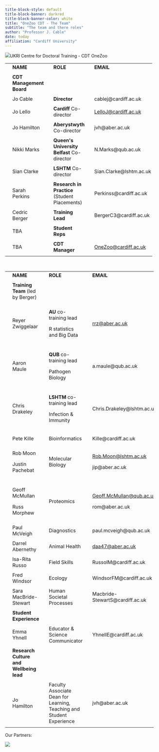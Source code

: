 ```yaml
---
title-block-style: default
title-block-banner: darkred
title-block-banner-color: white
title: "OneZoo CDT - The Team"
subtitle: "The team and there roles"
author: "Professor J. Cable"
date: today
affiliation: "Cardiff University"
---
```


![](images/Funders.png)UKRI Centre for Doctoral Training - CDT OneZoo

+----+----------------------+----+------------------------------------+----+-------------------------------------------------------+---+
|    |                      |    |                                    |    |                                                       |   |
+====+======================+====+====================================+====+=======================================================+===+
|    | **NAME**             |    | **ROLE**                           |    | **EMAIL**                                             |   |
+----+----------------------+----+------------------------------------+----+-------------------------------------------------------+---+
|    |                      |    |                                    |    |                                                       |   |
+----+----------------------+----+------------------------------------+----+-------------------------------------------------------+---+
|    | **CDT                |    |                                    |    |                                                       |   |
|    | Management Board**   |    |                                    |    |                                                       |   |
+----+----------------------+----+------------------------------------+----+-------------------------------------------------------+---+
|    |                      |    |                                    |    |                                                       |   |
+----+----------------------+----+------------------------------------+----+-------------------------------------------------------+---+
|    | Jo Cable             |    | **Director**                       |    | cablej\@cardiff.ac.uk                                 |   |
+----+----------------------+----+------------------------------------+----+-------------------------------------------------------+---+
|    |                      |    |                                    |    |                                                       |   |
+----+----------------------+----+------------------------------------+----+-------------------------------------------------------+---+
|    | Jo Lello             |    | **Cardiff** Co-director            |    | [LelloJ\@cardiff.ac.uk](mailto:LelloJ@cardiff.ac.uk)  |   |
+----+----------------------+----+------------------------------------+----+-------------------------------------------------------+---+
|    |                      |    |                                    |    |                                                       |   |
+----+----------------------+----+------------------------------------+----+-------------------------------------------------------+---+
|    | Jo Hamilton          |    | **Aberystwyth** Co-director        |    | jvh\@aber.ac.uk                                       |   |
+----+----------------------+----+------------------------------------+----+-------------------------------------------------------+---+
|    |                      |    |                                    |    |                                                       |   |
+----+----------------------+----+------------------------------------+----+-------------------------------------------------------+---+
|    | Nikki Marks          |    | **Queen\'s                         |    | N.Marks\@qub.ac.uk                                    |   |
|    |                      |    | University Belfast** Co-director   |    |                                                       |   |
+----+----------------------+----+------------------------------------+----+-------------------------------------------------------+---+
|    |                      |    |                                    |    |                                                       |   |
+----+----------------------+----+------------------------------------+----+-------------------------------------------------------+---+
|    | Sian Clarke          |    | **LSHTM** Co-director              |    | Sian.Clarke\@lshtm.ac.uk                              |   |
+----+----------------------+----+------------------------------------+----+-------------------------------------------------------+---+
|    |                      |    |                                    |    |                                                       |   |
+----+----------------------+----+------------------------------------+----+-------------------------------------------------------+---+
|    | Sarah Perkins        |    | **Research in                      |    | Perkinss\@cardiff.ac.uk                               |   |
|    |                      |    | Practice** (Student Placements)    |    |                                                       |   |
+----+----------------------+----+------------------------------------+----+-------------------------------------------------------+---+
|    |                      |    |                                    |    |                                                       |   |
+----+----------------------+----+------------------------------------+----+-------------------------------------------------------+---+
|    | Cedric Berger        |    | **Training Lead**                  |    | BergerC3\@cardiff.ac.uk                               |   |
+----+----------------------+----+------------------------------------+----+-------------------------------------------------------+---+
|    |                      |    |                                    |    |                                                       |   |
+----+----------------------+----+------------------------------------+----+-------------------------------------------------------+---+
|    | TBA                  |    | **Student Reps**                   |    |                                                       |   |
+----+----------------------+----+------------------------------------+----+-------------------------------------------------------+---+
|    |                      |    |                                    |    |                                                       |   |
+----+----------------------+----+------------------------------------+----+-------------------------------------------------------+---+
|    | TBA                  |    | **CDT Manager**                    |    | [OneZoo\@cardiff.ac.uk](mailto:OneZoo@cardiff.ac.uk)  |   |
+----+----------------------+----+------------------------------------+----+-------------------------------------------------------+---+
|    |                      |    |                                    |    |                                                       |   |
+----+----------------------+----+------------------------------------+----+-------------------------------------------------------+---+

 

+----+----------------------------------+----+--------------------------------------+----+--------------------------------------------------------------+---+
|    |                                  |    |                                      |    |                                                              |   |
+====+==================================+====+======================================+====+==============================================================+===+
|    | **NAME**                         |    | **ROLE**                             |    | **EMAIL**                                                    |   |
+----+----------------------------------+----+--------------------------------------+----+--------------------------------------------------------------+---+
|    |                                  |    |                                      |    |                                                              |   |
+----+----------------------------------+----+--------------------------------------+----+--------------------------------------------------------------+---+
|    | **Training                       |    |                                      |    |                                                              |   |
|    | Team** (led                      |    |                                      |    |                                                              |   |
|    | by Berger)                       |    |                                      |    |                                                              |   |
|    |                                  |    |                                      |    |                                                              |   |
|    |                                  |    |                                      |    |                                                              |   |
+----+----------------------------------+----+--------------------------------------+----+--------------------------------------------------------------+---+
|    |                                  |    |                                      |    |                                                              |   |
+----+----------------------------------+----+--------------------------------------+----+--------------------------------------------------------------+---+
|    | Reyer                            |    | **AU** co-training                   |    | [rrz\@aber.ac.uk](mailto:rrz@aber.ac.uk)                     |   |
|    | Zwiggelaar                       |    | lead                                 |    |                                                              |   |
|    |                                  |    |                                      |    |                                                              |   |
|    |                                  |    | R                                    |    |                                                              |   |
|    |                                  |    | statistics and Big Data              |    |                                                              |   |
+----+----------------------------------+----+--------------------------------------+----+--------------------------------------------------------------+---+
|    |                                  |    |                                      |    |                                                              |   |
+----+----------------------------------+----+--------------------------------------+----+--------------------------------------------------------------+---+
|    | Aaron                            |    | **QUB** co-training lead             |    | a.maule\@qub.ac.uk                                           |   |
|    | Maule                            |    |                                      |    |                                                              |   |
|    |                                  |    | Pathogen                             |    |                                                              |   |
|    |                                  |    | Biology                              |    |                                                              |   |
+----+----------------------------------+----+--------------------------------------+----+--------------------------------------------------------------+---+
|    |                                  |    |                                      |    |                                                              |   |
+----+----------------------------------+----+--------------------------------------+----+--------------------------------------------------------------+---+
|    | Chris                            |    | **LSHTM** co-training                |    | Chris.Drakeley\@lshtm.ac.uk                                  |   |
|    | Drakeley                         |    | lead                                 |    |                                                              |   |
|    |                                  |    |                                      |    |                                                              |   |
|    |                                  |    | Infection                            |    |                                                              |   |
|    |                                  |    | & Immunity                           |    |                                                              |   |
+----+----------------------------------+----+--------------------------------------+----+--------------------------------------------------------------+---+
|    |                                  |    |                                      |    |                                                              |   |
+----+----------------------------------+----+--------------------------------------+----+--------------------------------------------------------------+---+
|    |                                  |    |                                      |    |                                                              |   |
+----+----------------------------------+----+--------------------------------------+----+--------------------------------------------------------------+---+
|    |                                  |    |                                      |    |                                                              |   |
+----+----------------------------------+----+--------------------------------------+----+--------------------------------------------------------------+---+
|    | Pete                             |    | Bioinformatics                       |    | Kille\@cardiff.ac.uk                                         |   |
|    | Kille                            |    |                                      |    |                                                              |   |
+----+----------------------------------+----+--------------------------------------+----+--------------------------------------------------------------+---+
|    |                                  |    |                                      |    |                                                              |   |
+----+----------------------------------+----+--------------------------------------+----+--------------------------------------------------------------+---+
|    | Rob                              |    | Molecular                            |    | [Rob.Moon\@lshtm.ac.uk](mailto:Rob.Moon@lshtm.ac.uk)         |   |
|    | Moon                             |    | Biology                              |    |                                                              |   |
|    |                                  |    |                                      |    | jip\@aber.ac.uk                                              |   |
|    | Justin                           |    |                                      |    |                                                              |   |
|    | Pachebat                         |    |                                      |    |                                                              |   |
+----+----------------------------------+----+--------------------------------------+----+--------------------------------------------------------------+---+
|    |                                  |    |                                      |    |                                                              |   |
+----+----------------------------------+----+--------------------------------------+----+--------------------------------------------------------------+---+
|    | Geoff McMullan                   |    | Proteomics                           |    | [Geoff.McMullan\@qub.ac.uk](mailto:Geoff.McMullan@qub.ac.uk) |   |
|    |                                  |    |                                      |    |                                                              |   |
|    | Russ                             |    |                                      |    | rom\@aber.ac.uk                                              |   |
|    | Morphew                          |    |                                      |    |                                                              |   |
+----+----------------------------------+----+--------------------------------------+----+--------------------------------------------------------------+---+
|    |                                  |    |                                      |    |                                                              |   |
+----+----------------------------------+----+--------------------------------------+----+--------------------------------------------------------------+---+
|    | Paul                             |    | Diagnostics                          |    | paul.mcveigh\@qub.ac.uk                                      |   |
|    | McVeigh                          |    |                                      |    |                                                              |   |
+----+----------------------------------+----+--------------------------------------+----+--------------------------------------------------------------+---+
|    |                                  |    |                                      |    |                                                              |   |
+----+----------------------------------+----+--------------------------------------+----+--------------------------------------------------------------+---+
|    | Darrel                           |    | Animal                               |    | [daa47\@aber.ac.uk](mailto:daa47@aber.ac.uk)                 |   |
|    | Abernethy                        |    | Health                               |    |                                                              |   |
+----+----------------------------------+----+--------------------------------------+----+--------------------------------------------------------------+---+
|    |                                  |    |                                      |    |                                                              |   |
+----+----------------------------------+----+--------------------------------------+----+--------------------------------------------------------------+---+
|    | Isa-Rita                         |    | Field                                |    | RussoIM\@cardiff.ac.uk                                       |   |
|    | Russo                            |    | Skills                               |    |                                                              |   |
+----+----------------------------------+----+--------------------------------------+----+--------------------------------------------------------------+---+
|    |                                  |    |                                      |    |                                                              |   |
+----+----------------------------------+----+--------------------------------------+----+--------------------------------------------------------------+---+
|    | Fred                             |    | Ecology                              |    | WindsorFM\@cardiff.ac.uk                                     |   |
|    | Windsor                          |    |                                      |    |                                                              |   |
+----+----------------------------------+----+--------------------------------------+----+--------------------------------------------------------------+---+
|    |                                  |    |                                      |    |                                                              |   |
+----+----------------------------------+----+--------------------------------------+----+--------------------------------------------------------------+---+
|    | Sara                             |    | Human                                |    | Macbride-StewartS\@cardiff.ac.uk                             |   |
|    | MacBride-Stewart                 |    | Societal Processes                   |    |                                                              |   |
+----+----------------------------------+----+--------------------------------------+----+--------------------------------------------------------------+---+
|    |                                  |    |                                      |    |                                                              |   |
+----+----------------------------------+----+--------------------------------------+----+--------------------------------------------------------------+---+
|    | **Student                        |    |                                      |    |                                                              |   |
|    | Experience**                     |    |                                      |    |                                                              |   |
|    |                                  |    |                                      |    |                                                              |   |
|    |                                  |    |                                      |    |                                                              |   |
+----+----------------------------------+----+--------------------------------------+----+--------------------------------------------------------------+---+
|    |                                  |    |                                      |    |                                                              |   |
+----+----------------------------------+----+--------------------------------------+----+--------------------------------------------------------------+---+
|    | Emma                             |    | Educator                             |    | YhnellE\@cardiff.ac.uk                                       |   |
|    | Yhnell                           |    | & Science Communicator               |    |                                                              |   |
+----+----------------------------------+----+--------------------------------------+----+--------------------------------------------------------------+---+
|    |                                  |    |                                      |    |                                                              |   |
+----+----------------------------------+----+--------------------------------------+----+--------------------------------------------------------------+---+
|    | **Research Culture and Wellbeing |    |                                      |    |                                                              |   |
|    | lead**                           |    |                                      |    |                                                              |   |
|    |                                  |    |                                      |    |                                                              |   |
|    |                                  |    |                                      |    |                                                              |   |
+----+----------------------------------+----+--------------------------------------+----+--------------------------------------------------------------+---+
|    |                                  |    |                                      |    |                                                              |   |
+----+----------------------------------+----+--------------------------------------+----+--------------------------------------------------------------+---+
|    | Jo                               |    | Faculty Associate Dean for Learning, |    | jvh\@aber.ac.uk                                              |   |
|    | Hamilton                         |    | Teaching and Student Experience      |    |                                                              |   |
+----+----------------------------------+----+--------------------------------------+----+--------------------------------------------------------------+---+
|    |                                  |    |                                      |    |                                                              |   |
+----+----------------------------------+----+--------------------------------------+----+--------------------------------------------------------------+---+

Our Partners:

![](images/Stackholders.png)
